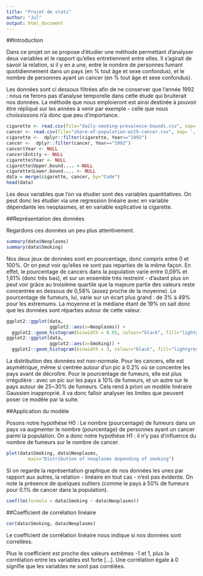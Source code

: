 ```yaml
---
title: "Projet de stats"
author: "Jul"
output: html_document
---
```


##Introduction

Dans ce projet on se propose d'étudier une méthode permettant d'analyser deux variables et le rapport qu'elles entretiennent entre elles. Il s'agirait de savoir la relation, si il y en a une, entre le nombre de personnes fumant quotidiennement dans un pays (en % tout âge et sexe confondus), et le nombre de personnes ayant un cancer (en % tout âge et sexe confondus).

Les données sont ci dessous filtrées afin de ne conserver que l'année 1992 : nous ne ferons pas d'analyse temporelle dans cette étude qui bruiterait nos données. La méthode que nous emploieront est ainsi destinée à pouvoir être répliqué sur les années à venir par exemple - celle que nous choississons n'a donc que peu d'importance.
 
```r

cigarette <- read.csv(file="daily-smoking-prevalence-bounds.csv", sep= ','); 
cancer <- read.csv(file="share-of-population-with-cancer.csv", sep= ','); 
cigarette <-  dplyr::filter(cigarette, Year=="1992")
cancer <-  dplyr::filter(cancer, Year=="1992")
cancer$Year <- NULL
cancer$Entity <- NULL
cigarette$Year <- NULL
cigarette$Upper.bound.... <-NULL
cigarette$Lower.bound.... <- NULL
data = merge(cigarette, cancer, by="Code")
head(data)
```

Les deux variables que l'on va étudier sont des variables quantitatives. On peut donc les étudier via une regression linéaire avec en variable dépendante les neoplasmes, et en variable explicative la cigarette.

##Représentation des données

Regardons ces données un peu plus attentivement.
```r
summary(data$Neoplasms)
summary(data$Smoking)
```

Nos deux jeux de données sont en pourcentage, donc compris entre 0 et 100%. Or on peut voir qu'elles ne sont pas reparties de la même façon. En effet, le pourcentage de cancers dans la population varie entre 0,09% et 1,61% (donc très bas), et sur un ensemble très restreint - d'autant plus on peut voir grâce au troisième quartile que la majeure partie des valeurs reste concentrée en dessous de 0,58% (assez proche de la moyenne).
Le pourcentage de fumeurs, lui, varie sur un écart plus grand : de 3% à 49% pour les extremums. La moyenne et la médiane étant de 19% on sait donc que les données sont réparties autour de cette valeur. 

```r
ggplot2::ggplot(data,
                ggplot2::aes(x=Neoplasms)) +
  ggplot2::geom_histogram(binwidth = 0.05, colour="black", fill="lightgrey")
ggplot2::ggplot(data,
                ggplot2::aes(x=Smoking)) +
  ggplot2::geom_histogram(binwidth = 3, colour="black", fill="lightgrey")
```

La distribution des données est non-normale. Pour les cancers, elle est asymétrique, même si centrée autour d'un pic à 0.2% où se concentre les pays avant de décroître.
Pour le pourcentage de fumeurs, elle est plus irrégulière : avec un pic sur les payx à 10% de fumeurs, et un autre sur le pays autour de 25~30% de fumeurs.
Cela rend à priori un modèle linéraire Gaussien inapproprié. Il va donc falloir analyser les limites que peuvent poser ce modèle par la suite.

##Application du modèle

Posons notre hypothèse H0 : Le nombre (pourcentage) de fumeurs dans un pays va augmenter le nombre (pourcentage) de personnes ayant un cancer parmi la population.
On a donc notre hypothèse H1 : il n'y pas d'influence du nombre de fumeurs sur le nombre de cancer.

```r
plot(data$Smoking, data$Neoplasms,    
        main="Distribution of neoplasms depending of smoking")

```

Si on regarde la représentation graphique de nos données les unes par rapport aux autres, la relation - linéaire en tout cas - n'est pas évidente. On note la présence de quelques outliers (comme le pays à 50% de fumeurs pour 0.1% de cancer dans la population).

```r
coef(lm(formula = data$Smoking ~ data$Neoplasms))
```
##Coefficient de corrélation linéaire
```r
cor(data$Smoking, data$Neoplasms)
```
Le coefficient de corrélation linéaire nous indique si nos données sont correllées.

Plus le coefficient est proche des valeurs extrêmes -1 et 1, plus la corrélation entre les variables est forte […]. Une corrélation égale à 0 signifie que les variables ne sont pas corrélées.

